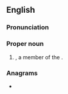 {{also|Aant|aan't}}
==English==

===Pronunciation===
{{rfp|as a word or as initialism?|lang=en}}

===Proper noun===
{{en-proper noun}}

# {{initialism of|[[automobile|Automobile]] [[association|Association]] of the [[Northern Territory]]|dot=|lang=en}}, a member of the {{w|Australian Automobile Association}}.

===Anagrams===
* {{anagrams|en|a=aant|ANTA|Anat|Nata|Tana|anat.|anta|naat|taan|tana}}